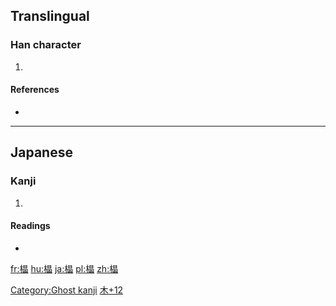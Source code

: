 ==Translingual==

===Han character===
{{Han char|rn=75|rad=木|as=12|sn=16|four=|canj=DAAA|ids=⿰[[木]][[晶]]}}

# {{defn|Han|sort=木12}}

====References====
* {{Han ref|kx=0555.311|hdz=21291.111|uh=6A78|ud=27256}}

----

==Japanese==

===Kanji===
{{ja-kanji|grade=|rs=木12}}

# {{defn|lang=ja|sort=木12}}

====Readings====
* {{ja-readings|on=[[しょう]] (shō)|kun=}}

[[Category:Ghost kanji]]
[[Category:Japanese-only CJKV Characters|木+12]]

[[fr:橸]]
[[hu:橸]]
[[ja:橸]]
[[pl:橸]]
[[zh:橸]]